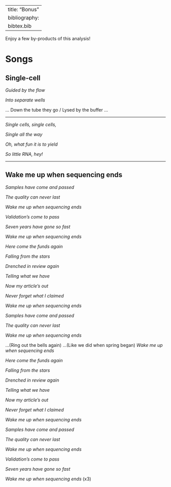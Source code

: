 
---
title: "Bonus"
bibliography:
  bibtex.bib
---

Enjoy a few by-products of this analysis!

# Songs

## Single-cell

*Guided by the flow*

*Into separate wells*

... Down the tube they go /  Lysed by the buffer ...

-- --

*Single cells, single cells,*

*Single all the way*

*Oh, what fun it is to yield*

*So little RNA, hey!*

-- --


## Wake me up when sequencing ends

*Samples have come and passed*

*The quality can never last*

*Wake me up when sequencing ends*


*Validation's come to pass*

*Seven years have gone so fast*

*Wake me up when sequencing ends*


*Here come the funds again*

*Falling from the stars*

*Drenched in review again*

*Telling what we have*


*Now my article's out*

*Never forget what I claimed*

*Wake me up when sequencing ends*


*Samples have come and passed*

*The quality can never last*

*Wake me up when sequencing ends*


...(Ring out the bells again)
...(Like we did when spring began)
*Wake me up when sequencing ends*


*Here come the funds again*

*Falling from the stars*

*Drenched in review again*

*Telling what we have*


*Now my article's out*

*Never forget what I claimed*

*Wake me up when sequencing ends*


*Samples have come and passed*

*The quality can never last*

*Wake me up when sequencing ends*


*Validation's come to pass*

*Seven years have gone so fast*

*Wake me up when sequencing ends* (x3)
